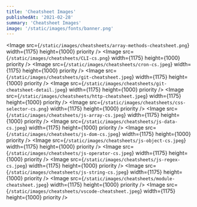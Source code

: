 ```yaml
---
title: 'Cheatsheet Images'
publishedAt: '2021-02-28'
summary: 'Cheatsheet Images'
image: '/static/images/fonts/banner.png'
---
```


<Image
  src={`/static/images/cheatsheets/array-methods-cheatsheet.png`}
  width={1175}
  height={1000}
  priority
/>
<Image
  src={`/static/images/cheatsheets/CLI-cs.png`}
  width={1175}
  height={1000}
  priority
/>
<Image
  src={`/static/images/cheatsheets/cron-cs.jpeg`}
  width={1175}
  height={1000}
  priority
/>
<Image
  src={`/static/images/cheatsheets/git-cheatsheet.jpeg`}
  width={1175}
  height={1000}
  priority
/>
<Image
  src={`/static/images/cheatsheets/git-cheatsheet-detail.jpeg`}
  width={1175}
  height={1000}
  priority
/>
<Image
  src={`/static/images/cheatsheets/http-cheatsheet.jpeg`}
  width={1175}
  height={1000}
  priority
/>
<Image
  src={`/static/images/cheatsheets/css-selector-cs.png`}
  width={1175}
  height={1000}
  priority
/>
<Image
  src={`/static/images/cheatsheets/js-array-cs.jpeg`}
  width={1175}
  height={1000}
  priority
/>
<Image
  src={`/static/images/cheatsheets/js-data-cs.jpeg`}
  width={1175}
  height={1000}
  priority
/>
<Image
  src={`/static/images/cheatsheets/js-dom-cs.jpeg`}
  width={1175}
  height={1000}
  priority
/>
<Image
  src={`/static/images/cheatsheets/js-object-cs.jpeg`}
  width={1175}
  height={1000}
  priority
/>
<Image
  src={`/static/images/cheatsheets/js-operator-cs.jpeg`}
  width={1175}
  height={1000}
  priority
/>
<Image
  src={`/static/images/cheatsheets/js-regex-cs.jpeg`}
  width={1175}
  height={1000}
  priority
/>
<Image
  src={`/static/images/cheatsheets/js-string-cs.jpeg`}
  width={1175}
  height={1000}
  priority
/>
<Image
  src={`/static/images/cheatsheets/module-cheatsheet.jpeg`}
  width={1175}
  height={1000}
  priority
/>
<Image
  src={`/static/images/cheatsheets/vscode-cheatsheet.jpeg`}
  width={1175}
  height={1000}
  priority
/>
